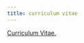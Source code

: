 ```yaml
---
title: curriculum vitae
---
```


<a href="https://kmreese-io.github.io/Documents/Reese_CV-11012019.pdf" target="_blank">Curriculum Vitae.</a>
